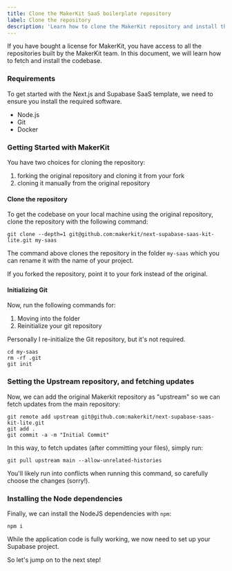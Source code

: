 ```yaml
---
title: Clone the MakerKit SaaS boilerplate repository
label: Clone the repository
description: 'Learn how to clone the MakerKit repository and install the NodeJS dependencies.'
---
```


If you have bought a license for MakerKit, you have access to all the
repositories built by the MakerKit team. In this document, we will learn how
to fetch and install the codebase.

### Requirements

To get started with the Next.js and Supabase SaaS template, we need to ensure
you install the required software.

- Node.js
- Git
- Docker

### Getting Started with MakerKit

You have two choices for cloning the repository:

1. forking the original repository and cloning it from your fork
2. cloning it manually from the original repository

#### Clone the repository

To get the codebase on your local machine using the original repository, clone the repository with the
following command:

```
git clone --depth=1 git@github.com:makerkit/next-supabase-saas-kit-lite.git my-saas
```

The command above clones the repository in the folder `my-saas` which
you can rename it with the name of your project.

If you forked the repository, point it to your fork instead of the original.

#### Initializing Git

Now, run the following commands for:

1. Moving into the folder
2. Reinitialize your git repository

Personally I re-initialize the Git repository, but it's not required.

```
cd my-saas
rm -rf .git
git init
```

### Setting the Upstream repository, and fetching updates

Now, we can add the original Makerkit repository as "upstream" so we can fetch updates from the main repository:

```
git remote add upstream git@github.com:makerkit/next-supabase-saas-kit-lite.git
git add .
git commit -a -m "Initial Commit"
```

In this way, to fetch updates (after committing your files), simply run:

```
git pull upstream main --allow-unrelated-histories
```

You'll likely run into conflicts when running this command, so carefully choose the changes (sorry!).

### Installing the Node dependencies

Finally, we can install the NodeJS dependencies with `npm`:

```
npm i
```

While the application code is fully working, we now need to set up your Supabase
project.

So let's jump on to the next step!
